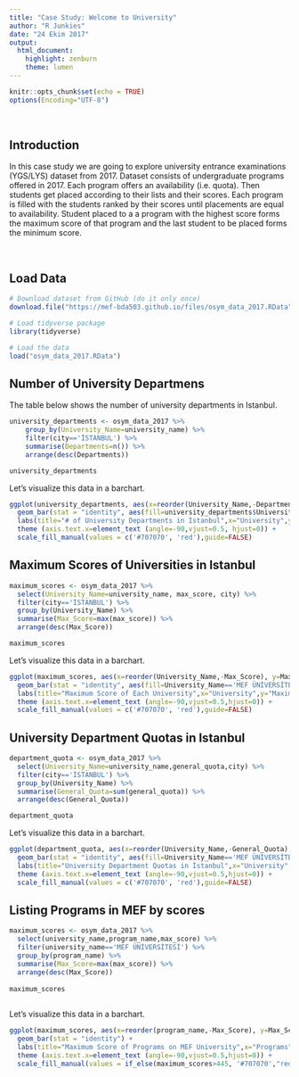 ```yaml
---
title: "Case Study: Welcome to University"
author: "R Junkies"
date: "24 Ekim 2017"
output: 
  html_document: 
    highlight: zenburn
    theme: lumen
---
```


```r
knitr::opts_chunk$set(echo = TRUE)
options(Encoding="UTF-8")
```

<br>

## Introduction

In this case study we are going to explore university entrance examinations (YGS/LYS) dataset from 2017. Dataset consists of undergraduate programs offered in 2017. Each program offers an availability (i.e. quota). Then students get placed according to their lists and their scores. Each program is filled with the students ranked by their scores until placements are equal to availability. Student placed to a a program with the highest score forms the maximum score of that program and the last student to be placed forms the minimum score.

<br>

## Load Data

```r
# Download dataset from GitHub (do it only once)
download.file("https://mef-bda503.github.io/files/osym_data_2017.RData", "osym_data_2017.RData")

# Load tidyverse package
library(tidyverse)

# Load the data
load("osym_data_2017.RData")
```

## Number of University Departmens

The table below shows the number of university departments in Istanbul.

```r
university_departments <- osym_data_2017 %>%
    group_by(University_Name=university_name) %>%
    filter(city=='İSTANBUL') %>%
    summarise(Departments=n()) %>%
    arrange(desc(Departments))

university_departments

```

Let's visualize this data in a barchart.


```r
ggplot(university_departments, aes(x=reorder(University_Name,-Departments), y=Departments)) +
  geom_bar(stat = "identity", aes(fill=university_departments$University_Name=='MEF ÜNİVERSİTESİ')) +
  labs(title="# of University Departments in Istanbul",x="University",y="# of Deparments",fill="") +
  theme (axis.text.x=element_text (angle=-90,vjust=0.5, hjust=0)) +
  scale_fill_manual(values = c('#707070', 'red'),guide=FALSE)

```

## Maximum Scores of Universities in Istanbul

```r
maximum_scores <- osym_data_2017 %>%
  select(University_Name=university_name, max_score, city) %>%
  filter(city=='İSTANBUL') %>%
  group_by(University_Name) %>%
  summarise(Max_Score=max(max_score)) %>%
  arrange(desc(Max_Score))

maximum_scores

```

Let's visualize this data in a barchart.

```r
ggplot(maximum_scores, aes(x=reorder(University_Name,-Max_Score), y=Max_Score)) +
  geom_bar(stat = "identity", aes(fill=University_Name=='MEF ÜNİVERSİTESİ')) +
  labs(title="Maximum Score of Each University",x="University",y="Maximum score",fill="") +
  theme (axis.text.x=element_text (angle=-90,vjust=0.5,hjust=0)) +
  scale_fill_manual(values = c('#707070', 'red'),guide=FALSE)

```

## University Department Quotas in Istanbul

```r
department_quota <- osym_data_2017 %>% 
  select(University_Name=university_name,general_quota,city) %>% 
  filter(city=='İSTANBUL') %>%
  group_by(University_Name) %>% 
  summarise(General_Quota=sum(general_quota)) %>% 
  arrange(desc(General_Quota))

department_quota

```

Let's visualize this data in a barchart.

```r
ggplot(department_quota, aes(x=reorder(University_Name,-General_Quota), y=General_Quota)) +
  geom_bar(stat = "identity", aes(fill=University_Name=='MEF ÜNİVERSİTESİ')) +
  labs(title="University Department Quotas in İstanbul",x="University",y="Quota",fill="") +
  theme (axis.text.x=element_text (angle=-90,vjust=0.5,hjust=0)) +
  scale_fill_manual(values = c('#707070', 'red'),guide=FALSE)

```

## Listing Programs in MEF by scores

```r
maximum_scores <- osym_data_2017 %>%
  select(university_name,program_name,max_score) %>%
  filter(university_name=='MEF ÜNİVERSİTESİ') %>%
  group_by(program_name) %>%
  summarise(Max_Score=max(max_score)) %>%
  arrange(desc(Max_Score))
  
maximum_scores
  
```

Let's visualize this data in a barchart.


```r
ggplot(maximum_scores, aes(x=reorder(program_name,-Max_Score), y=Max_Score)) +
  geom_bar(stat = "identity") +
  labs(title="Maximum Score of Programs on MEF University",x="Programs",y="Maximum score",fill="") +
  theme (axis.text.x=element_text (angle=-90,vjust=0.5,hjust=0)) +
  scale_fill_manual(values = if_else(maximum_scores>445, '#707070',"red"),guide=FALSE)
```